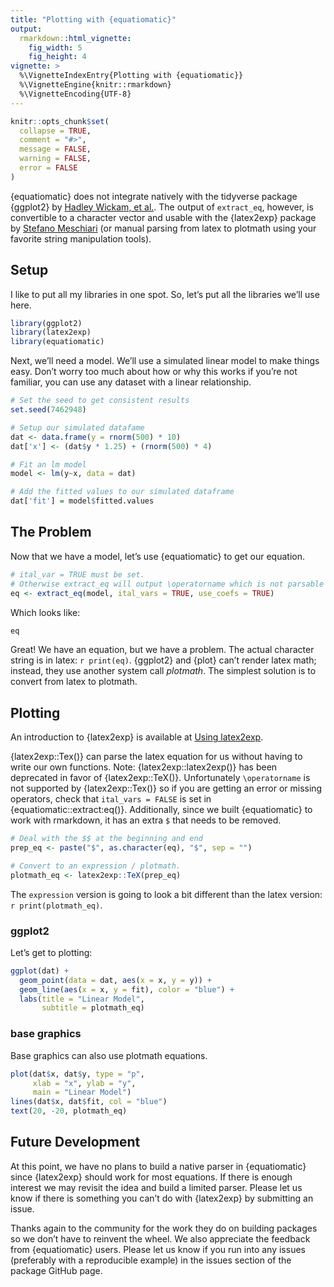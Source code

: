 ```yaml
---
title: "Plotting with {equatiomatic}"
output: 
  rmarkdown::html_vignette:
    fig_width: 5
    fig_height: 4
vignette: >
  %\VignetteIndexEntry{Plotting with {equatiomatic}}
  %\VignetteEngine{knitr::rmarkdown}
  %\VignetteEncoding{UTF-8}
---
```


```r
knitr::opts_chunk$set(
  collapse = TRUE,
  comment = "#>",
  message = FALSE,
  warning = FALSE,
  error = FALSE
)
```

{equatiomatic} does not integrate natively with the tidyverse package {ggplot2} by [Hadley Wickam, et al.](https://ggplot2.tidyverse.org/). The output of `extract_eq`, however, is convertible to a character vector and usable with the {latex2exp} package  by [Stefano Meschiari](https://cran.r-project.org/web/packages/latex2exp/index.html) (or manual parsing from latex to plotmath using your favorite string manipulation tools).

## Setup
I like to put all my libraries in one spot. So, let's put all the libraries we'll use here.

```r
library(ggplot2)
library(latex2exp)
library(equatiomatic)
```

Next, we'll need a model. We'll use a simulated linear model to make things easy. Don't worry too much about how or why this works if you're not familiar, you can use any dataset with a linear relationship.

```r
# Set the seed to get consistent results
set.seed(7462948)

# Setup our simulated datafame
dat <- data.frame(y = rnorm(500) * 10)
dat['x'] <- (dat$y * 1.25) + (rnorm(500) * 4)

# Fit an lm model
model <- lm(y~x, data = dat)

# Add the fitted values to our simulated dataframe
dat['fit'] = model$fitted.values
```


## The Problem
Now that we have a model, let's use {equatiomatic} to get our equation.

```r
# ital_var = TRUE must be set. 
# Otherwise extract_eq will output \operatorname which is not parsable by latex2exp.
eq <- extract_eq(model, ital_vars = TRUE, use_coefs = TRUE)
```

Which looks like:

```r
eq
```

Great! We have an equation, but we have a problem. The actual character string is in latex:  `r print(eq)`. {ggplot2} and {plot} can't render latex math; instead, they use another system call *plotmath*. The simplest solution is to convert from latex to plotmath.

## Plotting
An introduction to {latex2exp} is available at [Using latex2exp](https://cran.r-project.org/web/packages/latex2exp/vignettes/using-latex2exp.html).

{latex2exp::Tex()} can parse the latex equation for us without having to write our own functions. Note: {latex2exp::latex2exp()} has been deprecated in favor of {latex2exp::TeX()}. Unfortunately `\operatorname` is not supported by {latex2exp::Tex()} so if you are getting an error or missing operators, check that `ital_vars = FALSE` is set in {equatiomatic::extract:eq()}. Additionally, since we built {equatiomatic} to work with rmarkdown, it has an extra `$` that needs to be removed.

```r
# Deal with the $$ at the beginning and end
prep_eq <- paste("$", as.character(eq), "$", sep = "")

# Convert to an expression / plotmath.
plotmath_eq <- latex2exp::TeX(prep_eq)
```

The `expression` version is going to look a bit different than the latex version: `r print(plotmath_eq)`.

### ggplot2
Let's get to plotting:

```r
ggplot(dat) +
  geom_point(data = dat, aes(x = x, y = y)) +
  geom_line(aes(x = x, y = fit), color = "blue") +
  labs(title = "Linear Model",
       subtitle = plotmath_eq)
```

### base graphics

Base graphics can also use plotmath equations.

```r
plot(dat$x, dat$y, type = "p",
     xlab = "x", ylab = "y",
     main = "Linear Model")
lines(dat$x, dat$fit, col = "blue")
text(20, -20, plotmath_eq)
```

## Future Development

At this point, we have no plans to build a native parser in {equatiomatic} since {latex2exp} should work for most equations. If there is enough interest we may revisit the idea and build a limited parser. Please let us know if there is something you can't do with {latex2exp} by submitting an issue.

Thanks again to the community for the work they do on building packages so we don't have to reinvent the wheel. We also appreciate the feedback from {equatiomatic} users. Please let us know if you run into any issues (preferably with a reproducible example) in the issues section of the package GitHub page. 
